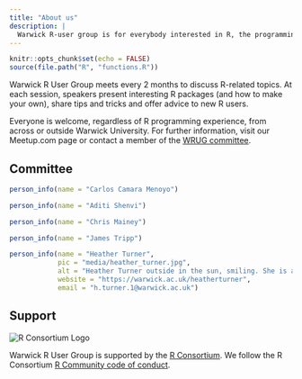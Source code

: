 ```yaml
---
title: "About us"
description: |
  Warwick R-user group is for everybody interested in R, the programming language for statistical computing, data science, visualisation and reproducible reporting.
---
```


```r
knitr::opts_chunk$set(echo = FALSE)
source(file.path("R", "functions.R"))
```

Warwick R User Group meets every 2 months to discuss R-related topics. At each session, speakers present interesting R packages (and how to make your own), share tips and tricks and offer advice to new R users.

Everyone is welcome, regardless of R programming experience, from across or outside Warwick University. For further information, visit our Meetup.com page or contact a member of the [WRUG committee](about#committee).

## Committee

::: {.people-gallery}

::: {#person1}
```r
person_info(name = "Carlos Camara Menoyo")
```
:::

::: {#person2}
```r
person_info(name = "Aditi Shenvi")
```
:::

::: {#person3}
```r
person_info(name = "Chris Mainey")
```
:::

::: {#person4}
```r
person_info(name = "James Tripp")
```
:::

::: {#person5}
```r
person_info(name = "Heather Turner",
            pic = "media/heather_turner.jpg",
            alt = "Heather Turner outside in the sun, smiling. She is a white woman in her 40s with dark straight hair tied back and wears glasses.",
            website = "https://warwick.ac.uk/heatherturner",
            email = "h.turner.1@warwick.ac.uk")
```
:::

:::




## Support

<img src= "https://www.r-consortium.org/wp-content/uploads/sites/13/2016/09/RConsortium_Horizontal_Pantone.png" alt = "R Consortium Logo">

Warwick R User Group is supported by the [R Consortium](https://www.r-consortium.org/).
We follow the R Consortium [R Community code of conduct](https://wiki.r-consortium.org/view/R_Consortium_and_the_R_Community_Code_of_Conduct).